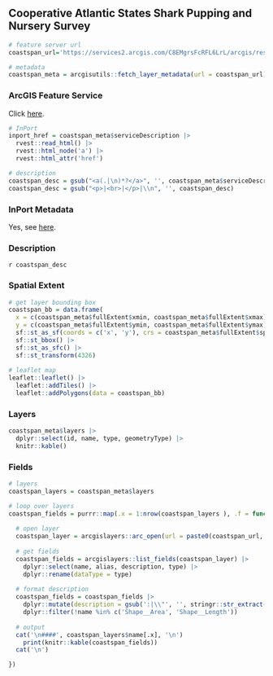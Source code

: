 ## Cooperative Atlantic States Shark Pupping and Nursery Survey

```r
# feature server url
coastspan_url='https://services2.arcgis.com/C8EMgrsFcRFL6LrL/arcgis/rest/services/Cooperative_Atlantic_States_Shark_Pupping_and_Nursery_Survey/FeatureServer'

# metadata
coastspan_meta = arcgisutils::fetch_layer_metadata(url = coastspan_url)
```

### ArcGIS Feature Service

Click [here](`r coastspan_url`).

```r
# InPort
inport_href = coastspan_meta$serviceDescription |>
  rvest::read_html() |>
  rvest::html_node('a') |>
  rvest::html_attr('href')

# description
coastspan_desc = gsub("<a(.|\n)*?</a>", '', coastspan_meta$serviceDescription)
coastspan_desc = gsub("<p>|<br>|</p>|\\n", '', coastspan_desc)
```

### InPort Metadata

Yes, see [here](`r inport_href`).

### Description

`r coastspan_desc`

### Spatial Extent

```r
# get layer bounding box
coastspan_bb = data.frame(
  x = c(coastspan_meta$fullExtent$xmin, coastspan_meta$fullExtent$xmax), 
  y = c(coastspan_meta$fullExtent$ymin, coastspan_meta$fullExtent$ymax)) |>
  sf::st_as_sf(coords = c('x', 'y'), crs = coastspan_meta$fullExtent$spatialReference$latestWkid) |>
  sf::st_bbox() |>
  sf::st_as_sfc() |>
  sf::st_transform(4326)
  
# leaflet map
leaflet::leaflet() |>
  leaflet::addTiles() |>
  leaflet::addPolygons(data = coastspan_bb)
```

### Layers

```r
coastspan_meta$layers |>
  dplyr::select(id, name, type, geometryType) |>
  knitr::kable()
```

### Fields

```r
# layers 
coastspan_layers = coastspan_meta$layers

# loop over layers
coastspan_fields = purrr::map(.x = 1:nrow(coastspan_layers ), .f = function(.x) {
  
  # open layer
  coastspan_layer = arcgislayers::arc_open(url = paste0(coastspan_url, '/', coastspan_layers$id[.x]))
  
  # get fields
  coastspan_fields = arcgislayers::list_fields(coastspan_layer) |>
    dplyr::select(name, alias, description, type) |>
    dplyr::rename(dataType = type)
  
  # format description
  coastspan_fields = coastspan_fields |>
    dplyr::mutate(description = gsub(':|\\"', '', stringr::str_extract(description, ':\\s*([^,]+)'))) |>
    dplyr::filter(!name %in% c('Shape__Area', 'Shape__Length'))
  
  # output
  cat('\n####', coastspan_layers$name[.x], '\n')
    print(knitr::kable(coastspan_fields))
  cat('\n')

})

```
